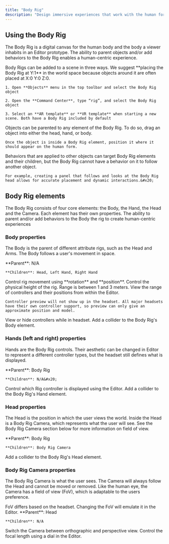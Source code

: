 ```yaml
---
title: "Body Rig"
description: "Design immersive experiences that work with the human form and perspective in a scene."
---
```


## Using the Body Rig&#x20;

The Body Rig is a digital canvas for the human body and the body a viewer inhabits in an Editor prototype. The ability to parent objects and/or add behaviors to the Body Rig enables a human-centric experience.

<AccordionGroup>
  <Accordion title="Adding a Body Rig to a scene" defaultOpen={false}>
    Body Rigs can be added to a scene in three ways. We suggest **placing the Body Rig at Y:1** in the world space because objects around it are often placed at X:0 Y:0 Z:0.&#x20;

    1. Open **Objects** menu in the top toolbar and select the Body Rig object

    2. Open the **Command Center**, type “rig”, and select the Body Rig object

    3. Select an **AR template** or **VR template** when starting a new scene. Both have a Body Rig included by default
  </Accordion>

  <Accordion title="Parenting objects to the Body Rig" defaultOpen={false}>
    Objects can be parented to any element of the Body Rig. To do so, drag an object into either the head, hand, or body.

    Once the object is inside a Body Rig element, position it where it should appear on the human form.
  </Accordion>

  <Accordion title="Using behaviors with the Body Rig" defaultOpen={false}>
    Behaviors that are applied to other objects can target Body Rig elements and their children, but the Body Rig cannot have a behavior on it to follow another object.

    For example, creating a panel that follows and looks at the Body Rig head allows for accurate placement and dynamic interactions.&#x20;
  </Accordion>
</AccordionGroup>

## Body Rig elements

The Body Rig consists of four core elements: the Body, the Hand, the Head and the Camera. Each element has their own properties. The ability to parent and/or add behaviors to the Body the rig to create human-centric experiences

### Body properties&#x20;

The Body is the parent of different attribute rigs, such as the Head and Arms. The Body follows a user's movement in space.&#x20;

<AccordionGroup>
  <Accordion title="Parent and Children" defaultOpen={false}>
    **Parent**: N/A

    **Children**: Head, Left Hand, Right Hand
  </Accordion>

  <Accordion title="Transform" defaultOpen={false}>
    Control rig movement using **rotation** and **position**.
  </Accordion>

  <Accordion title="Height" defaultOpen={false}>
    Control the physical height of the rig. Range is between 1 and 3 meters.
  </Accordion>

  <Accordion title="Controller preview" defaultOpen={false}>
    View the range of controllers and their positions from within the Editor.

    Controller preview will not show up in the headset. All major headsets have their own controller support, so preview can only give an approximate position and model.
  </Accordion>

  <Accordion title="Show controller on headset" defaultOpen={false}>
    View or hide controllers while in headset.
  </Accordion>

  <Accordion title="Colliders" defaultOpen={false}>
    Add a collider to the Body Rig's Body element.&#x20;
  </Accordion>
</AccordionGroup>

### Hands (left and right) properties

Hands are the Body Rig controls. Their aesthetic can be changed in Editor to represent a different controller types, but the headset still defines what is displayed.&#x20;

<AccordionGroup>
  <Accordion title="Parent and Children" defaultOpen={false}>
    **Parent**: Body Rig

    **Children**: N/A&#x20;
  </Accordion>

  <Accordion title="Body Rig Hands" defaultOpen={false}>
    Control which Rig controller is displayed using the Editor.&#x20;
  </Accordion>

  <Accordion title="Colliders" defaultOpen={false}>
    Add a collider to the Body Rig's Hand element.&#x20;
  </Accordion>
</AccordionGroup>

### Head properties&#x20;

The Head is the position in which the user views the world. Inside the Head is a Body Rig Camera, which represents what the user will see. See the Body Rig Camera section below for more information on field of view.&#x20;

<AccordionGroup>
  <Accordion title="Parent and Children" defaultOpen={false}>
    **Parent**: Body Rig

    **Children**: Body Rig Camera
  </Accordion>

  <Accordion title="Colliders" defaultOpen={false}>
    Add a collider to the Body Rig's Head element.
  </Accordion>
</AccordionGroup>

### Body Rig Camera properties

The Body Rig Camera is what the user sees. The Camera will always follow the Head and cannot be moved or removed. Like the human eye, the Camera has a field of view (FoV), which is adaptable to the users preference. &#x20;

<Info>
  FoV differs based on the headset. Changing the FoV will emulate it in the Editor.&#x20;
</Info>

<AccordionGroup>
  <Accordion title="Parent and Children" defaultOpen={false}>
    **Parent**: Head

    **Children**: N/A
  </Accordion>

  <Accordion title="Orthographic" defaultOpen={false}>
    Switch the Camera between orthographic and perspective view.
  </Accordion>

  <Accordion title="Focal length" defaultOpen={false}>
    Control the focal length using a dial in the Editor.
  </Accordion>
</AccordionGroup>